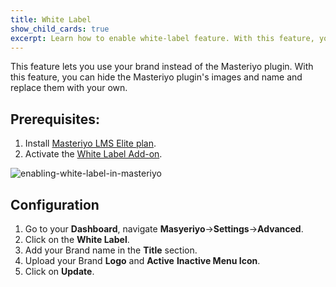 ```yaml
---
title: White Label
show_child_cards: true
excerpt: Learn how to enable white-label feature. With this feature, you can hide the Masteriyo plugin's images and name and replace them with your own.
---
```


This feature lets you use your brand instead of the Masteriyo plugin. With this feature, you can hide the Masteriyo plugin's images and name and replace them with your own.

## Prerequisites: 
1. Install [Masteriyo LMS Elite plan](https://docs.masteriyo.com/getting-started/installation#installing-masteriyo-lms-pro-version).
2. Activate the [White Label Add-on](https://docs.masteriyo.com/getting-started/activate-masteriyo-addons).

![enabling-white-label-in-masteriyo](https://user-images.githubusercontent.com/24367265/195074601-9b6c3398-8f44-4609-af42-75c04929aa32.png)

## Configuration
1. Go to your **Dashboard**, navigate **Masyeriyo**->**Settings**->**Advanced**.
2. Click on the **White Label**.
3. Add your Brand name in the **Title** section.
4. Upload your Brand **Logo** and **Active** **Inactive Menu Icon**.
5. Click on **Update**.
